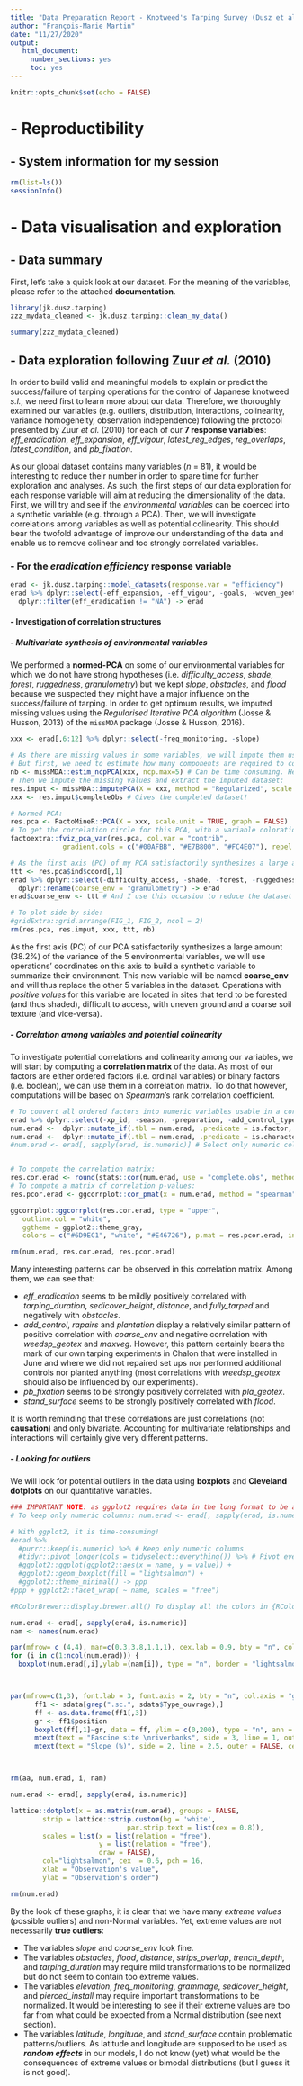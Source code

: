 ```yaml
---
title: "Data Preparation Report - Knotweed's Tarping Survey (Dusz et al., 2020)"
author: "François-Marie Martin"
date: "11/27/2020"
output:
   html_document:
     number_sections: yes
     toc: yes
---
```


```r
knitr::opts_chunk$set(echo = FALSE)
```

# - Reproductibility
## - System information for my session  

```r
rm(list=ls())
sessionInfo()
```
  
  



# - Data visualisation and exploration  
## - Data summary

First, let's take a quick look at our dataset. For the meaning of the variables, please refer to the attached **documentation**.

```r
library(jk.dusz.tarping)
zzz_mydata_cleaned <- jk.dusz.tarping::clean_my_data()

summary(zzz_mydata_cleaned)
```





## - Data exploration following Zuur *et al.* (2010)

In order to build valid and meaningful models to explain or predict the success/failure of tarping operations for the control of Japanese knotweed *s.l.*, we need first to learn more about our data. Therefore, we thoroughly examined our variables (e.g. outliers, distribution, interactions, colinearity, variance homogeneity, observation independence) following the protocol presented by Zuur *et al.* (2010) for each of our **7 response variables**: *eff_eradication*, *eff_expansion*, *eff_vigour*, *latest_reg_edges*, *reg_overlaps*, *latest_condition*, and *pb_fixation*.

As our global dataset contains many variables (*n* = 81), it would be interesting to reduce their number in order to spare time for further exploration and analyses. As such, the first steps of our data exploration for each response variable will aim at reducing the dimensionality of the data. First, we will try and see if the *environmental variables* can be coerced into a synthetic variable (e.g. through a PCA). Then, we will investigate correlations among variables as well as potential colinearity. This should bear the twofold advantage of improve our understanding of the data and enable us to remove colinear and too strongly correlated variables.


### - For the *eradication efficiency* response variable

```r
erad <- jk.dusz.tarping::model_datasets(response.var = "efficiency")
erad %>% dplyr::select(-eff_expansion, -eff_vigour, -goals, -woven_geotex, -thickness) %>%
  dplyr::filter(eff_eradication != "NA") -> erad
```

#### - Investigation of correlation structures
##### - Multivariate synthesis of environmental variables

We performed a **normed-PCA** on some of our environmental variables for which we do not have strong hypotheses (i.e. *difficulty_access*, *shade*, *forest*, *ruggedness*, *granulometry*) but we kept *slope*, *obstacles*, and *flood* because we suspected they might have a major influence on the success/failure of tarping. In order to get optimum results, we imputed missing values using the *Regularised Iterative PCA algorithm* (Josse & Husson, 2013) of the `missMDA` package (Josse & Husson, 2016). 

```r
xxx <- erad[,6:12] %>% dplyr::select(-freq_monitoring, -slope) 

# As there are missing values in some variables, we will impute them using the missPCA() function.
# But first, we need to estimate how many components are required to correctly impute the missing values:
nb <- missMDA::estim_ncpPCA(xxx, ncp.max=5) # Can be time consuming. Here, the best result is 0 but we will take 2 as it is (almost) the second best option.
# Then we impute the missing values and extract the imputed dataset:
res.imput <- missMDA::imputePCA(X = xxx, method = "Regularized", scale = TRUE, ncp = 2)
xxx <- res.imput$completeObs # Gives the completed dataset!

# Normed-PCA:
res.pca <- FactoMineR::PCA(X = xxx, scale.unit = TRUE, graph = FALSE)
# To get the correlation circle for this PCA, with a variable coloration according to their contribution to the first 2 principal components:
factoextra::fviz_pca_var(res.pca, col.var = "contrib",
             gradient.cols = c("#00AFBB", "#E7B800", "#FC4E07"), repel = TRUE)

# As the first axis (PC) of my PCA satisfactorily synthesizes a large amount of the variance of my 5 variables (38.2%), I will use the coordinates of the tarping operations on this axis as a synthetic variable:
ttt <- res.pca$ind$coord[,1] 
erad %>% dplyr::select(-difficulty_access, -shade, -forest, -ruggedness) %>%
  dplyr::rename(coarse_env = "granulometry") -> erad
erad$coarse_env <- ttt # And I use this occasion to reduce the dataset and replace one variable with my new synthetic variable.

# To plot side by side:
#gridExtra::grid.arrange(FIG_1, FIG_2, ncol = 2)
rm(res.pca, res.imput, xxx, ttt, nb)
```

As the first axis (PC) of our PCA satisfactorily synthesizes a large amount (38.2%) of the variance of the 5 environmental variables, we will use operations' coordinates on this axis to build a synthetic variable to summarize their environment. This new variable will be named **coarse_env** and will thus replace the other 5 variables in the dataset. Operations with *positive values* for this variable are located in sites that tend to be forested (and thus shaded), difficult to access, with uneven ground and a coarse soil texture (and vice-versa).


##### - Correlation among variables and potential colinearity

To investigate potential correlations and colinearity among our variables, we will start by computing a **correlation matrix** of the data. As most of our factors are either ordered factors (i.e. ordinal variables) or binary factors (i.e. boolean), we can use them in a correlation matrix. To do that however, computations will be based on *Spearman*'s rank correlation coefficient.

```r
# To convert all ordered factors into numeric variables usable in a correlation matrix:
erad %>% dplyr::select(-xp_id, -season, -preparation, -add_control_type) -> num.erad
num.erad <-  dplyr::mutate_if(.tbl = num.erad, .predicate = is.factor, .funs = as.character)
num.erad <-  dplyr::mutate_if(.tbl = num.erad, .predicate = is.character, .funs = as.numeric) # I use this double conversion-trick because, for an unknown reason, I failed to do it any other way!
#num.erad <- erad[, sapply(erad, is.numeric)] # Select only numeric columns.


# To compute the correlation matrix:
res.cor.erad <- round(stats::cor(num.erad, use = "complete.obs", method = "spearman"), 2)
# To compute a matrix of correlation p-values:
res.pcor.erad <- ggcorrplot::cor_pmat(x = num.erad, method = "spearman")

ggcorrplot::ggcorrplot(res.cor.erad, type = "upper",
   outline.col = "white",
   ggtheme = ggplot2::theme_gray,
   colors = c("#6D9EC1", "white", "#E46726"), p.mat = res.pcor.erad, insig = "blank")

rm(num.erad, res.cor.erad, res.pcor.erad)
```

Many interesting patterns can be observed in this correlation matrix. Among them, we can see that:

* *eff_eradication* seems to be mildly positively correlated with *tarping_duration*, *sedicover_height*, *distance*, and *fully_tarped* and negatively with *obstacles*. 
* *add_control*, *rapairs* and *plantation* display a relatively similar pattern of positive correlation with *coarse_env* and negative correlation with *weedsp_geotex* and *maxveg*. However, this pattern certainly bears the mark of our own tarping experiments in Chalon that were installed in June and where we did not repaired set ups nor performed additional controls nor planted anything (most correlations with *weedsp_geotex* should also be influenced by our experiments).
* *pb_fixation* seems to be strongly positively correlated with *pla_geotex*.
* *stand_surface* seems to be strongly positively correlated with *flood*.

It is worth reminding that these correlations are just correlations (not **causation**) and only bivariate. Accounting for multivariate relationships and interactions will certainly give very different patterns.


##### - Looking for outliers

We will look for potential outliers in the data using **boxplots** and **Cleveland dotplots** on our quantitative variables. 

```r
### IMPORTANT NOTE: as ggplot2 requires data in the long format to be able to do multi-panels plots (known as facets), we need to transform our data using the pivot_longer() function of {tidyr}. 
# To keep only numeric columns: num.erad <- erad[, sapply(erad, is.numeric)]; or we can do:

# With ggplot2, it is time-consuming!
#erad %>%
  #purrr::keep(is.numeric) %>% # Keep only numeric columns
  #tidyr::pivot_longer(cols = tidyselect::everything()) %>% # Pivot every columns
  #ggplot2::ggplot(ggplot2::aes(x = name, y = value)) +
  #ggplot2::geom_boxplot(fill = "lightsalmon") +
  #ggplot2::theme_minimal() -> ppp
#ppp + ggplot2::facet_wrap( ~ name, scales = "free")

#RColorBrewer::display.brewer.all() To display all the colors in {RColorBrewer}

num.erad <- erad[, sapply(erad, is.numeric)]
nam <- names(num.erad)

par(mfrow= c (4,4), mar=c(0.3,3.8,1.1,1), cex.lab = 0.9, bty = "n", col.axis = "gray15", cex = 0.9)
for (i in c(1:ncol(num.erad))) {
  boxplot(num.erad[,i],ylab =(nam[i]), type = "n", border = "lightsalmon3", col = "beige", pch = 19) }



par(mfrow=c(1,3), font.lab = 3, font.axis = 2, bty = "n", col.axis = "gray15", cex = 0.9, mar = c(2.1, 4.1, 3.5, 0.5))
      ff1 <- sdata[grep(".sc.", sdata$Type_ouvrage),]
      ff <- as.data.frame(ff1[,3])
      gr <- ff1$position
      boxplot(ff[,1]~gr, data = ff, ylim = c(0,200), type = "n", ann = FALSE, border = "gray10", col = c("darkolivegreen3", "darkgreen", "darkolivegreen4"), boxwex = 0.7)
      mtext(text = "Fascine site \nriverbanks", side = 3, line = 1, outer = FALSE, cex = 1.2, font = 2)
      mtext(text = "Slope (%)", side = 2, line = 2.5, outer = FALSE, cex = 1.2, font = 2)



rm(aa, num.erad, i, nam)
```

```r
num.erad <- erad[, sapply(erad, is.numeric)]

lattice::dotplot(x = as.matrix(num.erad), groups = FALSE,
        strip = lattice::strip.custom(bg = 'white',
                             par.strip.text = list(cex = 0.8)),
        scales = list(x = list(relation = "free"),
                      y = list(relation = "free"),
                      draw = FALSE),
        col="lightsalmon", cex  = 0.6, pch = 16,
        xlab = "Observation's value",
        ylab = "Observation's order")

rm(num.erad)
```

By the look of these graphs, it is clear that we have many *extreme values* (possible outliers) and non-Normal variables. Yet, extreme values are not necessarily **true outliers**:

* The variables *slope* and *coarse_env*  look fine.
* The variables *obstacles*, *flood*, *distance*, *strips_overlap*, *trench_depth*, and *tarping_duration* may require mild transformations to be normalized but do not seem to contain too extreme values.
* The variables *elevation*, *freq_monitoring*, *grammage*, *sedicover_height*, and *pierced_install* may require important transformations to be normalized. It would be interesting to see if their extreme values are too far from what could be expected from a Normal distribution (see next section).
* The variables *latitude*, *longitude*, and *stand_surface* contain problematic patterns/outliers. As latitude and longitude are supposed to be used as ***random effects*** in our models, I do not know (yet) what would be the consequences of extreme values or bimodal distributions (but I guess it is not good).
